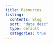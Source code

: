 ```yaml
---
title: Resources
listing:
  contents: Blog
  sort: "date desc"
  type: default
  categories: true
---
```


<!--
For more details visit
https://quarto.org/docs/websites/website-blog.html
-->
